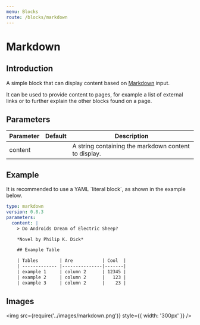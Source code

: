 ```yaml
---
menu: Blocks
route: /blocks/markdown
---
```


# Markdown

## Introduction

A simple block that can display content based on [Markdown] input.

It can be used to provide content to pages, for example a list of external links or to further
explain the other blocks found on a page.

## Parameters

| Parameter | Default | Description                                          |
| --------- | ------- | ---------------------------------------------------- |
| content   |         | A string containing the markdown content to display. |

## Example

It is recommended to use a YAML ´literal block´, as shown in the example below.

```yaml
type: markdown
version: 0.8.3
parameters:
  content: |
    > Do Androids Dream of Electric Sheep?

    *Novel by Philip K. Dick*

    ## Example Table

    | Tables        | Are           | Cool  |
    | ------------- |---------------|-------|
    | example 1     | column 2      | 12345 |
    | example 2     | column 2      |   123 |
    | example 3     | column 2      |    23 |
```

## Images

<img src={require('../images/markdown.png')} style={{ width: '300px' }} />

[markdown]: https://github.com/adam-p/markdown-here/wiki/Markdown-Cheatsheet
